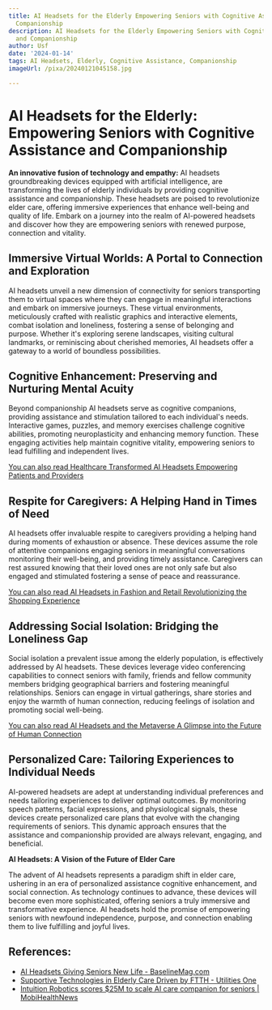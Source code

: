 ```yaml
---
title: AI Headsets for the Elderly Empowering Seniors with Cognitive Assistance and
  Companionship
description: AI Headsets for the Elderly Empowering Seniors with Cognitive Assistance
  and Companionship
author: Usf
date: '2024-01-14'
tags: AI Headsets, Elderly, Cognitive Assistance, Companionship
imageUrl: /pixa/20240121045158.jpg

---
```

# AI Headsets  for  the Elderly:  Empowering Seniors with Cognitive Assistance and Companionship

**An innovative fusion of  technology and empathy:** AI headsets groundbreaking devices equipped with artificial intelligence, are  transforming the lives of elderly individuals by providing cognitive assistance and companionship. These headsets are poised to revolutionize elder care, offering immersive experiences that enhance well-being and quality of life. Embark  on a journey into the realm of AI-powered headsets and discover how  they are empowering seniors with renewed purpose, connection and  vitality.

##  Immersive Virtual Worlds: A Portal to Connection and Exploration

AI headsets unveil a new dimension of connectivity  for  seniors transporting them to virtual spaces where they can engage in meaningful  interactions and embark on immersive  journeys. These virtual environments,  meticulously crafted with  realistic  graphics and interactive elements, combat isolation and loneliness, fostering a sense of belonging and purpose. Whether it's exploring serene  landscapes, visiting cultural landmarks, or reminiscing about cherished memories, AI headsets offer a gateway to  a  world of boundless possibilities.

## Cognitive Enhancement:  Preserving and Nurturing Mental Acuity

Beyond companionship AI headsets  serve as cognitive companions, providing assistance and stimulation tailored to each individual's needs. Interactive games, puzzles, and memory exercises challenge cognitive abilities, promoting neuroplasticity and enhancing memory function. These engaging activities help  maintain cognitive vitality, empowering seniors to lead fulfilling and independent lives.

[You can  also read Healthcare Transformed AI Headsets Empowering Patients and Providers](Healthcare%20Transformed%20AI%20Headsets%20Empowering%20Patients%20and%20Providers)


## Respite for Caregivers: A Helping Hand in Times of Need

AI headsets offer invaluable respite to caregivers providing a  helping hand during moments of  exhaustion or absence. These devices assume the role of attentive companions engaging seniors in meaningful conversations monitoring  their well-being, and providing timely  assistance. Caregivers can rest assured knowing that their loved ones are not only safe but also  engaged and stimulated fostering  a  sense of  peace and reassurance.

[You can  also read AI Headsets in Fashion and Retail Revolutionizing the Shopping Experience](AI%20Headsets%20in%20Fashion%20and%20Retail%20Revolutionizing%20the%20Shopping%20Experience)


## Addressing Social Isolation:  Bridging the Loneliness  Gap

Social isolation a prevalent issue among the elderly population, is effectively addressed by AI headsets. These devices leverage video conferencing capabilities to  connect seniors with family, friends and fellow community members bridging geographical barriers and fostering meaningful relationships. Seniors can engage in virtual  gatherings, share stories and enjoy the warmth of human connection, reducing feelings of  isolation and  promoting social  well-being.

[You can also read AI Headsets and the Metaverse A Glimpse into the Future of Human Connection](AI%20Headsets%20and%20the%20Metaverse%20A%20Glimpse%20into%20the%20Future%20of%20Human%20Connection)


## Personalized Care: Tailoring Experiences to  Individual Needs

AI-powered  headsets are adept at understanding individual preferences and needs tailoring experiences to deliver optimal outcomes.  By monitoring speech patterns, facial expressions, and physiological  signals,  these devices create personalized care plans that evolve with the changing requirements  of seniors. This  dynamic approach  ensures that the assistance and companionship provided are  always relevant, engaging, and beneficial.

**AI Headsets: A Vision of the Future of Elder Care**

The advent of AI headsets represents a paradigm shift in elder care,  ushering in an era of  personalized assistance cognitive enhancement, and social connection.  As technology continues to advance, these devices will become even more  sophisticated, offering seniors a truly immersive and transformative experience. AI headsets hold the promise of empowering seniors with newfound independence, purpose, and connection enabling them to live fulfilling and joyful lives.

## References:
- [AI Headsets Giving Seniors New Life - BaselineMag.com](https://www.baselinemag.com/artificial-intelligence-ai/ai-headsets-giving-seniors-new-life/)
- [Supportive Technologies in Elderly Care Driven by FTTH - Utilities One](https://utilitiesone.com/supportive-technologies-in-elderly-care-driven-by-ftth)
- [Intuition Robotics scores $25M to scale AI care companion for seniors | MobiHealthNews](https://www.mobihealthnews.com/news/intuition-robotics-scores-25m-scale-ai-care-companion-seniors)

